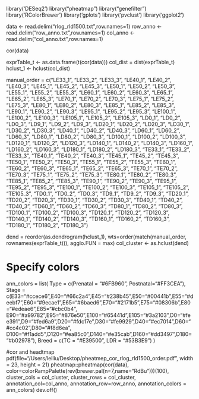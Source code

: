 library('DESeq2')
library("pheatmap")
library("genefilter")
library('RColorBrewer')
library('gplots')
library('pvclust')
library('ggplot2')

data <- read.delim("rlog_rld1500.txt",row.names=1)
row_anno <- read.delim("row_anno.txt",row.names=1)
col_anno <- read.delim("col_anno.txt",row.names=1)

cor(data)


exprTable_t <- as.data.frame(t(cor(data)))
col_dist = dist(exprTable_t)
hclust_1 <- hclust(col_dist)

manual_order = c("LE33_1", "LE33_2", "LE33_3", "LE40_1", "LE40_2", "LE40_3", "LE45_1", "LE45_2", "LE45_3", "LE50_1", "LE50_2", "LE50_3", "LE55_1", "LE55_2", "LE55_3", "LE60_1", "LE60_2", "LE60_3", "LE65_1", "LE65_2", "LE65_3", "LE70_1", "LE70_2", "LE70_3", "LE75_1", "LE75_2", "LE75_3", "LE80_1", "LE80_2", "LE80_3", "LE85_1", "LE85_2", "LE85_3", "LE90_1", "LE90_2", "LE90_3", "LE95_1", "LE95_2", "LE95_3", "LE100_1", "LE100_2", "LE100_3", "LE105_1", "LE105_2", "LE105_3", "LD0_1", "LD0_2", "LD0_3", "LD9_1", "LD9_2", "LD9_3", "LD20_1", "LD20_2", "LD20_3", "LD30_1", "LD30_2", "LD30_3", "LD40_1", "LD40_2", "LD40_3", "LD60_1", "LD60_2", "LD60_3", "LD80_1", "LD80_2", "LD80_3", "LD100_1", "LD100_2", "LD100_3", "LD120_1", "LD120_2", "LD120_3", "LD140_1", "LD140_2", "LD140_3", "LD160_1", "LD160_2", "LD160_3", "LD180_1", "LD180_2", "LD180_3", "TE33_1", "TE33_2", "TE33_3", "TE40_1", "TE40_2", "TE40_3", "TE45_1", "TE45_2", "TE45_3", "TE50_1", "TE50_2", "TE50_3", "TE55_1", "TE55_2", "TE55_3", "TE60_1", "TE60_2", "TE60_3", "TE65_1", "TE65_2", "TE65_3", "TE70_1", "TE70_2", "TE70_3", "TE75_1", "TE75_2", "TE75_3", "TE80_1", "TE80_2", "TE80_3", "TE85_1", "TE85_2", "TE85_3", "TE90_1", "TE90_2", "TE90_3", "TE95_1", "TE95_2", "TE95_3", "TE100_1", "TE100_2", "TE100_3", "TE105_1", "TE105_2", "TE105_3", "TD0_1", "TD0_2", "TD0_3", "TD9_1", "TD9_2", "TD9_3", "TD20_1", "TD20_2", "TD20_3", "TD30_1", "TD30_2", "TD30_3", "TD40_1", "TD40_2", "TD40_3", "TD60_1", "TD60_2", "TD60_3", "TD80_1", "TD80_2", "TD80_3", "TD100_1", "TD100_2", "TD100_3", "TD120_1", "TD120_2", "TD120_3", "TD140_1", "TD140_2", "TD140_3", "TD160_1", "TD160_2", "TD160_3", "TD180_1", "TD180_2", "TD180_3")


dend = reorder(as.dendrogram(hclust_1), wts=order(match(manual_order, rownames(exprTable_t))), agglo.FUN = max)
col_cluster <- as.hclust(dend)

# Specify colors
ann_colors = list(
  Type = c(Prenatal = "#6FB960", Postnatal="#FF3CEA"),
  Stage = c(E33="#ccece6",E40="#66c2a4",E45="#238b45",E50="#00441b",E55="#deebf7",E60="#9ecae1",E65="#6baed6",E70="#2171b5",E75="#08306b",E80="#edeae6",E85="#cbc0b4",
            E90="#a99782",E95="#876e50",E100="#65441d",E105="#3a2103",D0="#fee391",D9="#fed6a9",D20="#fdc17e",D30="#fe9929",D40="#ec7014",D60="#cc4c02",D80="#f8d6ea",
            D100="#f1add5",D120="#ea85c0",D140="#e35cab",D160="#dd3497",D180="#b02978"),
  Breed = c(TC = "#E39500", LDR = "#53B3E9")
)

#cor and headtmap
pdf(file="/Users/leiliu/Desktop/pheatmep_cor_rlog_rld1500_order.pdf", width = 23, height = 21)
pheatmap::pheatmap(cor(data), color=colorRampPalette(rev(brewer.pal(n=7,name="RdBu")))(100), cluster_cols = col_cluster, cluster_rows = col_cluster, annotation_col=col_anno, annotation_row=row_anno, annotation_colors = ann_colors)
dev.off()

